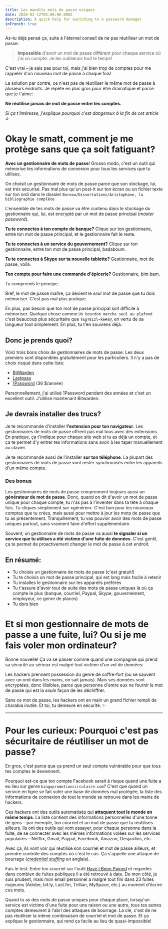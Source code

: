 ```yaml
---
title: Les maudits mots de passe uniques
date: 2020-02-12T05:00:00.000Z
description: A quick help for switching to a password manager
inFrench: true
---
```


As-tu déjà pensé ça, suite à l'éternel conseil de ne pas réutiliser un mot de passe:

> **Impossible** d'avoir un mot de passe différent pour chaque service où j'ai un compte. Je les oublierais tout le temps!

C'est vrai – je sais pas pour toi, mais j'ai bien trop de comptes pour me rappeler d'un nouveau mot de passe à chaque fois!

La solution par contre, ce n'est pas de réutiliser le même mot de passe à plusieurs endroits. Je répète en plus gros pour être dramatique et parce que je t'aime:

**Ne réutilise jamais de mot de passe entre tes comptes.**

*Si ça t'intéresse, j'explique pourquoi c'est dangereux à la fin de cet article ↓*

# Okay le smatt, comment je me protège sans que ça soit fatiguant?

**Avec un gestionnaire de mots de passe**! Grosso modo, c'est un outil qui mémorise tes informations de connexion pour tous les services que tu utilises.

On choisit un gestionnaire de mots de passe parce que son stockage, lui, est *très* sécurisé. Pas mal plus qu'un post-it sur ton écran ou un fichier texte sur ton ordi dans le dossier `Bureau/Dissertations/Aristophane, la bibliographie complète`

L'ensemble de tes mots de passe va être contenu dans le stockage du gestionnaire qui, lui, est encrypté par un mot de passe principal (*master password*).

**Tu te connectes à ton compte de banque?** Clique sur ton gestionnaire, entre ton mot de passe principal, et le gestionnaire fait le reste.

**Tu te connectes à un service du gouvernement?** Clique sur ton gestionnaire, entre ton mot de passe principal, badaboum.

**Tu te connectes à Skype sur ta nouvelle tablette?** Gestionnaire, mot de passe, voilà.

**Ton compte pour faire une commande d'épicerie?** Gestionnaire, bim bam.

Tu comprends le principe.

Bref, le mot de passe maître, ça devient le *seul* mot de passe que tu dois mémoriser. C'est pas mal plus pratique.

En plus, pas besoin que ton mot de passe principal soit difficile à mémoriser. Quelque chose comme `Un bourdon marche seul au plafond` c'est beaucoup plus sécuritaire que `Y&gT81zl~ke#s@`, en vertu de sa longueur tout simplement. En plus, tu t'en souviens déjà.

## Donc je prends quoi?

Voici trois bons choix de gestionnaires de mots de passe. Les deux premiers sont disponibles gratuitement pour les particuliers. Il n'y a pas de choix risqué dans cette liste:

* [BitWarden](https://bitwarden.com/)
* [Lastpass](https://www.lastpass.com/fr/how-lastpass-works)
* [1Password](https://1password.com/fr/) (36 $/année)

Personnellement, j'ai utilisé 1Password pendant des années et c'est un excellent outil. J'utilise maintenant Bitwarden.

## Je devrais installer des trucs?

Je te recommande d'installer **l'extension pour ton navigateur**. Les gestionnaires de mots de passe offrent pas mal tous avec des extensions. En pratique, ça t'indique pour chaque site web si tu as déjà un compte, et ça te permet d'y entrer tes informations sans avoir à les taper manuellement au clavier.

Je te recommande aussi de l'installer **sur ton téléphone**. La plupart des gestionnaires de mots de passe vont rester synchronisés entre les appareils d'un même compte.

### Des bonus

Les gestionnaires de mots de passe comprennent toujours aussi un **générateur de mot de passe**. Donc, quand on dit d'avoir un mot de passe unique pour chaque compte, tu n'as pas à l'inventer dans ta tête à chaque fois. Tu cliques simplement sur «générer». C'est bon pour les nouveaux comptes que tu crées, mais aussi pour mettre à jour les mots de passe que tu as présentement. Tranquillement, tu vas pouvoir avoir des mots de passe uniques partout, sans vraiment faire d'effort supplémentaire.

Souvent, un gestionnaire de mots de passe va aussi **te signaler si un service que tu utilises a été victime d'une fuite de données**. C'est gentil, ça te permet de proactivement changer le mot de passe à cet endroit.

## En résumé:

* Tu choisis un gestionnaire de mots de passe (c'est gratuit!)
* Tu te choisis un mot de passe principal, qui est long mais facile à retenir
* Tu installes le gestionnaire sur tes appareils préférés
* Tu t'assure d'avoir tout de suite des mots de passe uniques là où ça
  compte le plus (banque, courriel, Paypal, Skype, gouvernement,
  employeur, ce genre de places)
* Tu dors bien

# Et si mon gestionnaire de mots de passe a une fuite, lui? Ou si je me fais voler mon ordinateur?

Bonne nouvelle! Ça va se passer comme quand une compagnie qui prend sa sécurité au sérieux est malgré tout victime d'un vol de données:

Les hackers prennent possession du genre de coffre-fort (ou se sauvent avec un ordi dans les mains, on sait jamais). Mais ses données sont *encryptées*, donc illisibles, parce que personne d'entre eux ne fournir le mot de passe qui est la *seule* façon de les déchiffrer.

Sans ce mot de passe, les hackers ont en main un grand fichier rempli de charabia inutile. Et toi, tu demeure en sécurité. ✨

***

# Pour les curieux: Pourquoi c'est pas sécuritaire de réutiliser un mot de passe?

En gros, c'est parce que ça prend un seul compte vulnérable pour que tous tes comptes le deviennent.

Pourquoi est-ce que ton compte Facebook serait à risque quand une fuite a eu lieu sur genre `bingopromotioncirculaire.com`? C'est que quand un service en ligne se fait voler une base de données mal protégée, la liste des informations de connexion de tout le monde se retrouve dans les mains de hackers.

Ces hackers ont des outils automatisés qui **attaquent tout le monde en même temps**. La liste contient des informations personnelles d'une tonne de gens – par exemple, ton courriel et un mot de passe que tu réutilises ailleurs. Ils ont des outils qui vont essayer, pour chaque personne dans la fuite, de se connecter avec les mêmes informations volées sur les services populaires – Netflix, Gmail, Paypal, Facebook, Amazon, Desjardins, etc.

Avec ça, ils vont voir qui réutilise son courriel et mot de passe ailleurs, et prendre contrôle des comptes où c'est le cas. Ça s'appelle une attaque de
bourrage (*[credential stuffing](https://owasp.org/www-community/attacks/Credential_stuffing)* en anglais).

Fais le test: Entre ton courriel sur l'outil [Have I Been Pwned](https://haveibeenpwned.com/) et regardes dans combien de fuites publiques il a été retrouvé à date. De mon côté, je suis prudent, mais mon email personnel a malgré tout
fini dans 23 fuites majeures (Adobe, bit.ly, Last.fm, Trillian, MySpace,
etc.) au moment d'écrire ces mots.

Quand tu as des mots de passe uniques pour
chaque place, lorsqu'un service est victime d'une fuite pour une
raison ou une autre, tous tes autres comptes demeurent à l'abri des attaques de bourrage. La clé, c'est de ne pas réutiliser la même combinaison de courriel et mot de passe. Et ça explique le gestionnaire, qui rend ça facile au lieu de quasi-impossible!
